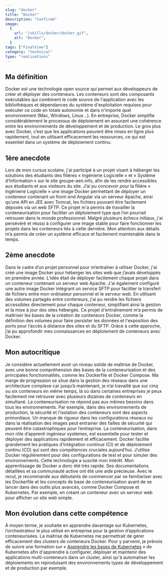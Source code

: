 ```yaml
---
slug: "docker"
title: "Docker"
description: "Confirmé"
image:
  {
    url: "/skills/docker/docker.gif",
    alt: "Docker",
  }
tags: ["FinalView"]
category: "technical"
type: "realisations"
---
```

## Ma définition
Docker est une technologie open source qui permet aux développeurs de créer et déployer des conteneurs. Les conteneurs sont des composants exécutables qui combinent le code source de l'application avec les bibliothèques et dépendances du système d'exploitation requises pour exécuter ce code en totale autonomie et dans n'importe quel environnement (Mac, Windows, Linux…).
En entreprise, Docker simplifie considérablement le processus de déploiement en assurant une cohérence entre les environnements de développement et de production. Le gros plus avec Docker, c’est que les applications peuvent être mises en ligne plus rapidement, tout en utilisant efficacement les ressources, ce qui est essentiel dans un système de déploiement continu.
## 1ère anecdote
Lors de mon cursus scolaire, j'ai participé à un projet visant à héberger les solutions des étudiants des filières « Ingénierie Logicielle » et « Système d’Information » sur le site groupe-aen.info, afin de les rendre accessibles aux étudiants et aux visiteurs du site.
J’ai pu concevoir pour la filière « Ingénierie Logicielle » une image Docker permettant de déployer un conteneur contenant un front-end Angular via un serveur Apache, ainsi qu’une API en JEE avec Tomcat, les fichiers pouvant être facilement déposés via un web SFTP.
Ce projet m'a permis de travailler la conteneurisation pour faciliter un déploiement type que l’on pourrait retrouver dans le monde professionnel. Malgré plusieurs échecs initiaux, j'ai persévéré et réussi à configurer une image stable pour faire fonctionner les projets dans les conteneurs liés à cette dernière. Mon attention aux détails m’a permis de créer un système efficace et facilement maintenable dans le temps.
## 2ème anecdote
Dans le cadre d’un projet personnel pour m’entraîner à utiliser Docker, j'ai créé une image Docker pour héberger les sites web que j’avais développés en première année.
L’idée était de déployer facilement chaque projet dans un conteneur contenant un serveur web Apache. J'ai également configuré une autre image Docker intégrant un service SFTP pour faciliter le transfert de fichiers entre mon ordinateur personnel et le serveur web. En utilisant des volumes partagés entre conteneurs, j'ai pu rendre les fichiers accessibles directement pour chaque conteneur, simplifiant ainsi la gestion et la mise à jour des sites hébergés.
Ce projet d'entraînement m’a permis de maîtriser les bases de la création de conteneurs Docker, comme la définition des volumes pour faire persister les données et l'exposition des ports pour l’accès à distance des sites et du SFTP. Grâce à cette approche, j’ai pu approfondir mes connaissances en déploiement de conteneurs avec Docker.
## Mon autocritique
Je considère actuellement avoir un niveau solide de maîtrise de Docker, avec une bonne compréhension des bases de la conteneurisation et des principales fonctionnalités, comme les Dockerfile et Docker Compose.
Ma marge de progression se situe dans la gestion des réseaux dans une architecture complexe car jusqu’à maintenant, je n’ai travaillé que sur cinq ou six conteneurs en même temps, là où dans certaines entreprises je peux facilement me retrouver avec plusieurs dizaines de conteneurs en simultané.
La conteneurisation ne répond pas aux mêmes besoins dans tous les environnements. Par exemple, dans des environnements de production, la sécurité et l’isolation des conteneurs sont des aspects primordiaux. Un manque de rigueur dans les configurations réseaux ou dans la réalisation des images peut entrainer des failles de sécurité qui peuvent être catastrophiques pour l’entreprise.
La conteneurisation, dans mon rôle d’apprenti ingénieur systèmes, est essentielle pour tester et déployer des applications rapidement et efficacement. Docker facilite grandement les pratiques d’intégration continue (CI) et de déploiement continu (CD) qui sont des compétences cruciales aujourd’hui. J’utilise Docker régulièrement pour des configurations de test et pour simuler des environnements.
Cette technologie a suscité mon intérêt. Mon apprentissage de Docker a donc été très rapide. Ses documentations détaillées et sa communauté active ont été une aide précieuse. Avec le recul, je recommande aux débutants de commencer par se familiariser avec les Dockerfile et les concepts de base de conteneurisation avant de se lancer dans des outils plus avancés, comme Docker Compose et Kubernetes. Par exemple, en créant un conteneur avec un serveur web pour afficher un site web simple.
## Mon évolution dans cette compétence
À moyen terme, je souhaite en apprendre davantage sur Kubernetes, l’orchestrateur le plus utilisé en entreprise pour la gestion d’applications conteneurisées. La maîtrise de Kubernetes me permettrait de gérer efficacement des clusters de conteneurs Docker. Pour y parvenir, je prévois de suivre une formation sur « [Apprendre les bases de Kubernetes](https://kubernetes.io/fr/docs/tutorials/kubernetes-basics/) » de Kubernetes afin d'apprendre à configurer, déployer et maintenir des applications multi-conteneurs dans un cluster, ainsi qu'à automatiser les déploiements en reproduisant des environnements types de développement et de production par exemple.
